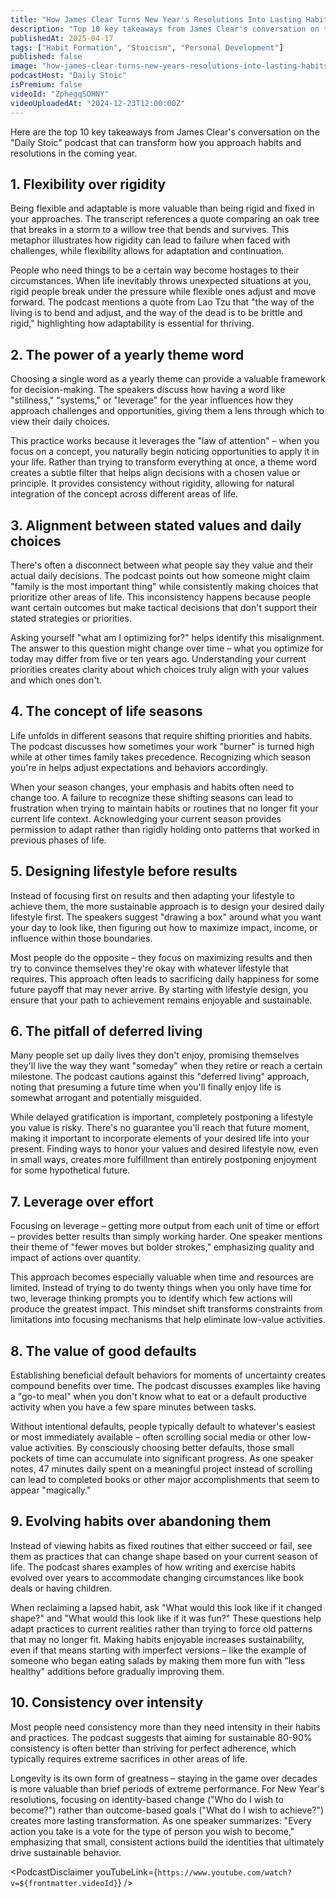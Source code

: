 ```yaml
---
title: "How James Clear Turns New Year's Resolutions Into Lasting Habits"
description: "Top 10 key takeaways from James Clear's conversation on the "Daily Stoic" podcast that can transform how you approach habits and resolutions in the coming year."
publishedAt: 2025-04-17
tags: ["Habit Formation", "Stoicism", "Personal Development"]
published: false
image: "how-james-clear-turns-new-years-resolutions-into-lasting-habits.jpg"
podcastHost: "Daily Stoic"
isPremium: false
videoId: "ZphegqSOHNY"
videoUploadedAt: "2024-12-23T12:00:00Z"
---
```



<PodcastSummaryPageLayout frontmatter={frontmatter}>

Here are the top 10 key takeaways from James Clear's conversation on the "Daily Stoic" podcast that can transform how you approach habits and resolutions in the coming year.

## 1. Flexibility over rigidity

Being flexible and adaptable is more valuable than being rigid and fixed in your approaches. The transcript references a quote comparing an oak tree that breaks in a storm to a willow tree that bends and survives. This metaphor illustrates how rigidity can lead to failure when faced with challenges, while flexibility allows for adaptation and continuation.

People who need things to be a certain way become hostages to their circumstances. When life inevitably throws unexpected situations at you, rigid people break under the pressure while flexible ones adjust and move forward. The podcast mentions a quote from Lao Tzu that "the way of the living is to bend and adjust, and the way of the dead is to be brittle and rigid," highlighting how adaptability is essential for thriving.

## 2. The power of a yearly theme word

Choosing a single word as a yearly theme can provide a valuable framework for decision-making. The speakers discuss how having a word like "stillness," "systems," or "leverage" for the year influences how they approach challenges and opportunities, giving them a lens through which to view their daily choices.

This practice works because it leverages the "law of attention" – when you focus on a concept, you naturally begin noticing opportunities to apply it in your life. Rather than trying to transform everything at once, a theme word creates a subtle filter that helps align decisions with a chosen value or principle. It provides consistency without rigidity, allowing for natural integration of the concept across different areas of life.

## 3. Alignment between stated values and daily choices

There's often a disconnect between what people say they value and their actual daily decisions. The podcast points out how someone might claim "family is the most important thing" while consistently making choices that prioritize other areas of life. This inconsistency happens because people want certain outcomes but make tactical decisions that don't support their stated strategies or priorities.

Asking yourself "what am I optimizing for?" helps identify this misalignment. The answer to this question might change over time – what you optimize for today may differ from five or ten years ago. Understanding your current priorities creates clarity about which choices truly align with your values and which ones don't.

## 4. The concept of life seasons

Life unfolds in different seasons that require shifting priorities and habits. The podcast discusses how sometimes your work "burner" is turned high while at other times family takes precedence. Recognizing which season you're in helps adjust expectations and behaviors accordingly.

When your season changes, your emphasis and habits often need to change too. A failure to recognize these shifting seasons can lead to frustration when trying to maintain habits or routines that no longer fit your current life context. Acknowledging your current season provides permission to adapt rather than rigidly holding onto patterns that worked in previous phases of life.

## 5. Designing lifestyle before results

Instead of focusing first on results and then adapting your lifestyle to achieve them, the more sustainable approach is to design your desired daily lifestyle first. The speakers suggest "drawing a box" around what you want your day to look like, then figuring out how to maximize impact, income, or influence within those boundaries.

Most people do the opposite – they focus on maximizing results and then try to convince themselves they're okay with whatever lifestyle that requires. This approach often leads to sacrificing daily happiness for some future payoff that may never arrive. By starting with lifestyle design, you ensure that your path to achievement remains enjoyable and sustainable.

## 6. The pitfall of deferred living

Many people set up daily lives they don't enjoy, promising themselves they'll live the way they want "someday" when they retire or reach a certain milestone. The podcast cautions against this "deferred living" approach, noting that presuming a future time when you'll finally enjoy life is somewhat arrogant and potentially misguided.

While delayed gratification is important, completely postponing a lifestyle you value is risky. There's no guarantee you'll reach that future moment, making it important to incorporate elements of your desired life into your present. Finding ways to honor your values and desired lifestyle now, even in small ways, creates more fulfillment than entirely postponing enjoyment for some hypothetical future.

## 7. Leverage over effort

Focusing on leverage – getting more output from each unit of time or effort – provides better results than simply working harder. One speaker mentions their theme of "fewer moves but bolder strokes," emphasizing quality and impact of actions over quantity.

This approach becomes especially valuable when time and resources are limited. Instead of trying to do twenty things when you only have time for two, leverage thinking prompts you to identify which few actions will produce the greatest impact. This mindset shift transforms constraints from limitations into focusing mechanisms that help eliminate low-value activities.

## 8. The value of good defaults

Establishing beneficial default behaviors for moments of uncertainty creates compound benefits over time. The podcast discusses examples like having a "go-to meal" when you don't know what to eat or a default productive activity when you have a few spare minutes between tasks.

Without intentional defaults, people typically default to whatever's easiest or most immediately available – often scrolling social media or other low-value activities. By consciously choosing better defaults, those small pockets of time can accumulate into significant progress. As one speaker notes, 47 minutes daily spent on a meaningful project instead of scrolling can lead to completed books or other major accomplishments that seem to appear "magically."

## 9. Evolving habits over abandoning them

Instead of viewing habits as fixed routines that either succeed or fail, see them as practices that can change shape based on your current season of life. The podcast shares examples of how writing and exercise habits evolved over years to accommodate changing circumstances like book deals or having children.

When reclaiming a lapsed habit, ask "What would this look like if it changed shape?" and "What would this look like if it was fun?" These questions help adapt practices to current realities rather than trying to force old patterns that may no longer fit. Making habits enjoyable increases sustainability, even if that means starting with imperfect versions – like the example of someone who began eating salads by making them more fun with "less healthy" additions before gradually improving them.

## 10. Consistency over intensity

Most people need consistency more than they need intensity in their habits and practices. The podcast suggests that aiming for sustainable 80-90% consistency is often better than striving for perfect adherence, which typically requires extreme sacrifices in other areas of life.

Longevity is its own form of greatness – staying in the game over decades is more valuable than brief periods of extreme performance. For New Year's resolutions, focusing on identity-based change ("Who do I wish to become?") rather than outcome-based goals ("What do I wish to achieve?") creates more lasting transformation. As one speaker summarizes: "Every action you take is a vote for the type of person you wish to become," emphasizing that small, consistent actions build the identities that ultimately drive sustainable behavior.

<PodcastDisclaimer
  youTubeLink={`https://www.youtube.com/watch?v=${frontmatter.videoId}`}
/>

</PodcastSummaryPageLayout>
